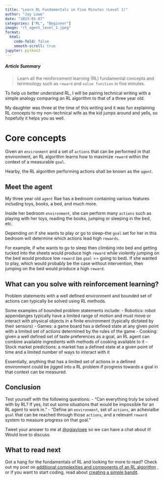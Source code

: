 ```yaml
---
title: "Learn RL Fundamentals in Five Minutes (Level 1)"
author: "Jay Lowe"
date: "2023-01-07"
categories: ["RL", "Beginner"]
image: "rl_agent_level_1.jpeg"
format:
  html:
    code-fold: false
    smooth-scroll: true
jupyter: python3
---
```


##### Article Summary

> Learn all the reinforcement learning (RL) fundamental concepts and terminology such as `reward` and `value function` in five minutes.

To help us better understand RL, I will be pairing technical writing with a simple analogy comparing an RL algorithm to that of a three year old.

My daughter was three at the time of this writing and it was fun explaining RL concepts to my non-technical wife as the kid jumps around and yells, so hopefully it helps you as well.

# Core concepts

Given an `environment` and a set of `actions` that can be performed in that environment, an RL algorithm learns how to maximize `reward` within the context of a measurable `goal`. 

Hearby, the RL algorithm performing actions shall be known as the `agent`.

## Meet the agent

My three year old `agent` Rae has a bedroom containing various features including toys, books, a bed, and much more.

Inside her bedroom `environment`, she can perform many `actions` such as playing with her toys, reading the books, jumping or sleeping in the bed, etc.

Depending on if she wants to play or go to sleep--the `goal` set for her in this bedroom will determine which actions lead high `rewards`. 

For example, if whe wants to go to sleep then climbing into bed and getting tucked into the sheets would produce high `reward` while violently jumping on the bed would produce low `reward` (as `goal` == going to bed). If she wanted to play, which would probably be the case without intervention, then jumping on the bed would produce a high `reward`. 

## What can you solve with reinforcement learning?

Problem statements with a well defined environment and bounded set of actions can typically be solved using RL methods.

Some examples of bounded problem statements include:
- Robotics: robot appendanges typically have a limited range of motion and must move or interact with physical objects in a finite environment (typically dictated by their sensors)
- Games: a game board has a defined state at any given point with a limited set of actions determined by the rules of the game
- Cooking: given a well defined set of taste preferences as a goal, an RL agent can combine available ingredients with methods of cooking available to it 
- Stock market predictions: a market has a defined state at a given point of time and a limited number of ways to interact with it

Essentially, anything that has a limited set of actions in a defined environment could be jigged into a RL problem if progress towards a goal in that context can be measured.

## Conclusion

Test yourself with the following questions:
- "Can everything truly be solved with by RL? If yes, list out some situations that would be impossible for an RL agent to work in."
- "Define an `environment`, set of `actions`, an achevialbe `goal` that can be reached through those `actions`, and a relevant `reward` system to measure progress on that goal."

Tweet your answer to me at [@ogjaylowe](https://twitter.com/ogjaylowe) so we can have a chat about it! Would love to discuss.

## What to read next

Got a hang for the fundamentals of RL and looking for more to read? Check out my post on [additional complexities and components of an RL algorithm](../Learn_RL_Fudamentals_in_five_minutes_level_two/index.qmd) , or if you want to start coding, read about [creating a simple bandit](../Creating_Simple_N-Arm_Bandits_for_RL_Agents/index.qmd).